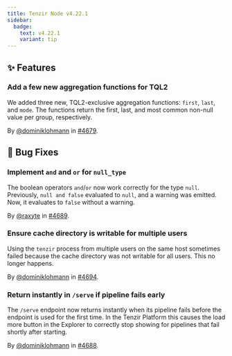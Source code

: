 ```yaml
---
title: Tenzir Node v4.22.1
sidebar:
  badge:
    text: v4.22.1
    variant: tip
---
```


## ✨ Features

### Add a few new aggregation functions for TQL2

We added three new, TQL2-exclusive aggregation functions: `first`, `last`, and
`mode`. The functions return the first, last, and most common non-null value per
group, respectively.

By [@dominiklohmann](https://github.com/dominiklohmann) in [#4679](https://github.com/tenzir/tenzir/pull/4679).

## 🐛 Bug Fixes

### Implement `and` and `or` for `null_type`

The boolean operators `and`/`or` now work correctly for the type `null`.
Previously, `null and false` evaluated to `null`, and a warning was emitted.
Now, it evaluates to `false` without a warning.

By [@raxyte](https://github.com/raxyte) in [#4689](https://github.com/tenzir/tenzir/pull/4689).

### Ensure cache directory is writable for multiple users

Using the `tenzir` process from multiple users on the same host sometimes failed
because the cache directory was not writable for all users. This no longer
happens.

By [@dominiklohmann](https://github.com/dominiklohmann) in [#4694](https://github.com/tenzir/tenzir/pull/4694).

### Return instantly in `/serve` if pipeline fails early

The `/serve` endpoint now returns instantly when its pipeline fails before the
endpoint is used for the first time. In the Tenzir Platform this causes the load
more button in the Explorer to correctly stop showing for pipelines that fail
shortly after starting.

By [@dominiklohmann](https://github.com/dominiklohmann) in [#4688](https://github.com/tenzir/tenzir/pull/4688).